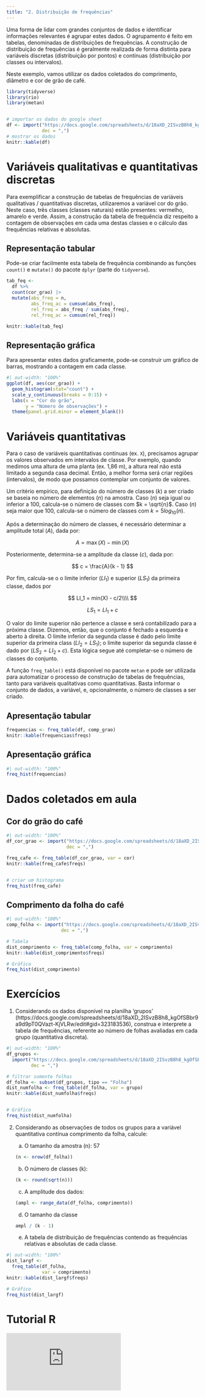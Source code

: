 ```yaml
---
title: "2. Distribuição de frequências"
---
```


Uma forma de lidar com grandes conjuntos de dados e identificar informações relevantes é agrupar estes dados. O agrupamento é feito em tabelas, denominadas de distribuições de frequências. A construção de distribuição de frequências é geralmente realizada de forma distinta para variáveis discretas (distribuição por pontos) e contínuas (distribuição por classes ou intervalos).

Neste exemplo, vamos utilizar os dados coletados do comprimento, diâmetro e cor de grão de café.

```r
library(tidyverse)
library(rio)
library(metan)


# importar os dados do google sheet
df <- import("https://docs.google.com/spreadsheets/d/18aXD_2ISvzB8h8_kgOfSBbr9a9d9pT0QVazt-KjVLRw/edit#gid=655855284",
             dec = ",")
# mostrar os dados
knitr::kable(df)
```

# Variáveis qualitativas e quantitativas discretas

Para exemplificar a construção de tabelas de frequências de variáveis qualitativas / quantitativas discretas, utilizaremos a variável cor do grão. Neste caso, três classes (classes naturais) estão presentes: vermelho, amarelo e verde. Assim, a construção da tabela de frequência diz respeito a contagem de observações em cada uma destas classes e o cálculo das frequências relativas e absolutas.

## Representação tabular

Pode-se criar facilmente esta tabela de frequência combinando as funções `count()` e `mutate()` do pacote `dplyr` (parte do `tidyverse`).

```r
tab_feq <- 
  df %>%
  count(cor_grao) |>
  mutate(abs_freq = n,
         abs_freq_ac = cumsum(abs_freq),
         rel_freq = abs_freq / sum(abs_freq),
         rel_freq_ac = cumsum(rel_freq))

knitr::kable(tab_feq)
```

## Representação gráfica

Para apresentar estes dados graficamente, pode-se construir um gráfico de barras, mostrando a contagem em cada classe.


```r
#| out-width: "100%"
ggplot(df, aes(cor_grao)) + 
  geom_histogram(stat="count") +
  scale_y_continuous(breaks = 0:15) + 
  labs(x = "Cor do grão",
       y = "Número de observações") +
  theme(panel.grid.minor = element_blank())
```

# Variáveis quantitativas

Para o caso de variáveis quantitativas contínuas (ex. `X`), precisamos agrupar os valores observados em intervalos de classe. Por exemplo, quando medimos uma altura de uma planta (ex. 1,86 m), a altura real não está limitado a segunda casa decimal. Então, a melhor forma será criar regiões (intervalos), de modo que possamos contemplar um conjunto de valores.

Um critério empírico, para definição do número de classes ($k$) a ser criado se baseia no número de elementos ($n$) na amostra. Caso ($n$) seja igual ou inferior a 100, calcula-se o número de classes com $k = \sqrt{n}$. Caso ($n$) seja maior que 100, calcula-se o número de classes com $k = 5 log_{10}(n)$.

Após a determinação do número de classes, é necessário determinar a amplitude total ($A$), dada por:

$$
A = \max(X) - \min(X)
$$

Posteriormente, determina-se a amplitude da classe ($c$), dada por:

$$
c = \frac{A}{k - 1}
$$

Por fim, calcula-se o o limite inferior ($LI_1$) e superior ($LS_1$) da primeira classe, dados por

$$
LI_1 = min(X) - c/2\\\\
$$

$$
LS_1 = LI_1 + c
$$

O valor do limite superior não pertence a classe e será contabilizado para a próxima classe. Dizemos, então, que o conjunto é fechado a esquerda e aberto à direita. O limite inferior da segunda classe é dado pelo limite superior da primeira class ($LI_2 = LS_1$); o limite superior da segunda classe é dado por ($LS_2 = LI_2 + c$). Esta lógica segue até completar-se o número de classes do conjunto.

A função `freq_table()` está disponível no pacote `metan` e pode ser utilizada para automatizar o processo de construção de tabelas de frequências, tanto para variáveis qualitativas como quantitativas. Basta informar o conjunto de dados, a variável, e, opcionalmente, o número de classes a ser criado.

## Apresentação tabular

```r

frequencias <- freq_table(df, comp_grao)
knitr::kable(frequencias$freqs)
```

## Apresentação gráfica

```r
#| out-width: "100%"
freq_hist(frequencias)
```

# Dados coletados em aula

## Cor do grão do café

```r
#| out-width: "100%"
df_cor_grao <- import("https://docs.google.com/spreadsheets/d/18aXD_2ISvzB8h8_kgOfSBbr9a9d9pT0QVazt-KjVLRw/edit#gid=1550268554",
                      dec = ",")

freq_cafe <- freq_table(df_cor_grao, var = cor)
knitr::kable(freq_cafe$freqs)


# criar um histograma
freq_hist(freq_cafe)
```

## Comprimento da folha do café

```r
#| out-width: "100%"
comp_folha <- import("https://docs.google.com/spreadsheets/d/18aXD_2ISvzB8h8_kgOfSBbr9a9d9pT0QVazt-KjVLRw/edit#gid=0",
                    dec = ",")

# Tabela
dist_comprimento <- freq_table(comp_folha, var = comprimento)
knitr::kable(dist_comprimento$freqs)

# Gráfico
freq_hist(dist_comprimento)
```

# Exercícios

1.  Considerando os dados disponível na planilha 'grupos' (https://docs.google.com/spreadsheets/d/18aXD_2ISvzB8h8_kgOfSBbr9a9d9pT0QVazt-KjVLRw/edit#gid=323183536), construa e interprete a tabela de frequências, referente ao número de folhas avaliadas em cada grupo (quantitativa discreta).

```r
#| out-width: "100%"
df_grupos <- 
  import("https://docs.google.com/spreadsheets/d/18aXD_2ISvzB8h8_kgOfSBbr9a9d9pT0QVazt-KjVLRw/edit#gid=323183536",
         dec = ",")

# filtrar somente folhas
df_folha <- subset(df_grupos, tipo == "Folha")
dist_numfolha <- freq_table(df_folha, var = grupo)
knitr::kable(dist_numfolha$freqs)


# Gráfico
freq_hist(dist_numfolha)
```

2.  Considerando as observações de todos os grupos para a variável quantitativa contínua comprimento da folha, calcule:

    a.  O tamanho da amostra (n): 57

    ```r
    (n <- nrow(df_folha))
    ```

    b.  O número de classes (k):

    ```r
    (k <- round(sqrt(n)))
    ```

    c.  A amplitude dos dados:

    ```r
    (ampl <- range_data(df_folha, comprimento))
    ```

    d.  O tamanho da classe

    ```r
    ampl / (k - 1)
    ```

    e.  A tabela de distribuição de frequências contendo as frequências relativas e absolutas de cada classe.

```r
#| out-width: "100%"
dist_largf <- 
  freq_table(df_folha,
             var = comprimento)
knitr::kable(dist_largf$freqs)

# Gráfico
freq_hist(dist_largf)
```

# Tutorial R

```{=html}
<div class="video-container">
  
<iframe src="https://www.youtube.com/embed/SmaFbcB-OAI" title="YouTube video player" frameborder="0" allow="accelerometer; autoplay; clipboard-write; encrypted-media; gyroscope; picture-in-picture" allowfullscreen></iframe>

</div>
```
